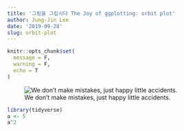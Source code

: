 ```yaml
---
title: '그림을 그립시다 The Joy of ggplotting: orbit plot'
author: Jung-Jin Lee
date: '2019-09-28'
slug: orbit-plot
---
```


```r
knitr::opts_chunk$set(
  message = F,
  warning = F,
  echo = T
)
```

![We don't make mistakes, just happy little accidents.](/image/bob-ross.jpg)

```r
library(tidyverse)
a <- 5
a^2
```

